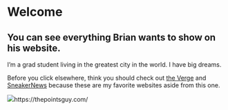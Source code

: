 # **Welcome**

## You can see everything Brian wants to show on his website. 

I'm a grad student living in the greatest city in the world. I have big dreams.

Before you click elsewhere, think you should check out [the Verge](https://www.theverge.com/) and [SneakerNews](https://sneakernews.com/) because these are my favorite websites aside from this one. 

![](https://www.mydral.com/wp-content/uploads/2020/04/datascience.gif)https://thepointsguy.com/